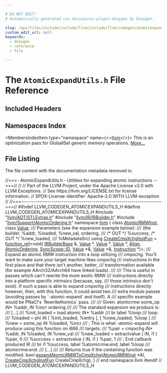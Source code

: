 ```yaml
---

# DO NOT EDIT!
# Automatically generated via docusaurus-plugin-doxygen by Doxygen.

slug: /api/files/include/include/llvm/include/llvm/codegen/atomicexpandutils-h
custom_edit_url: null
keywords:
  - doxygen
  - reference
  - file

---
```





# The `AtomicExpandUtils.h` File Reference

<DoxygenPage pluginConfig={pluginConfig}>



## Included Headers

<IncludesList>
<IncludesListItem
  filePath="llvm/ADT/STLExtras.h"
  permalink="/docs/api/files/include/include/llvm/include/llvm/adt/stlextras-h"
  isLocal="true" />
<IncludesListItem
  filePath="llvm/IR/IRBuilder.h"
  permalink="/docs/api/files/include/include/llvm/include/llvm/ir/irbuilder-h"
  isLocal="true" />
<IncludesListItem
  filePath="llvm/Support/AtomicOrdering.h"
  permalink="/docs/api/files/include/include/llvm/include/llvm/support/atomicordering-h"
  isLocal="true" />
</IncludesList>

## Namespaces Index

<MembersIndex>

<MembersIndexItem
  type="namespace"
  name={<><a href="/docs/api/namespaces/llvm">llvm</a></>}>
This is an optimization pass for GlobalISel generic memory operations. <a href="/docs/api/namespaces/llvm/#details">More...</a>
</MembersIndexItem>

</MembersIndex>


## File Listing

The file content with the documentation metadata removed is:

<ProgramListing>

<Link id="l00001" /><CodeLine lineNumber="1"><Highlight kind="comment">//===- AtomicExpandUtils.h - Utilities for expanding atomic instructions --===//</Highlight><Highlight kind="normal"></Highlight></CodeLine>
<Link id="l00002" /><CodeLine lineNumber="2"><Highlight kind="normal"></Highlight><Highlight kind="comment">//</Highlight><Highlight kind="normal"></Highlight></CodeLine>
<Link id="l00003" /><CodeLine lineNumber="3"><Highlight kind="normal"></Highlight><Highlight kind="comment">// Part of the LLVM Project, under the Apache License v2.0 with LLVM Exceptions.</Highlight><Highlight kind="normal"></Highlight></CodeLine>
<Link id="l00004" /><CodeLine lineNumber="4"><Highlight kind="normal"></Highlight><Highlight kind="comment">// See https://llvm.org/LICENSE.txt for license information.</Highlight><Highlight kind="normal"></Highlight></CodeLine>
<Link id="l00005" /><CodeLine lineNumber="5"><Highlight kind="normal"></Highlight><Highlight kind="comment">// SPDX-License-Identifier: Apache-2.0 WITH LLVM-exception</Highlight><Highlight kind="normal"></Highlight></CodeLine>
<Link id="l00006" /><CodeLine lineNumber="6"><Highlight kind="normal"></Highlight><Highlight kind="comment">//</Highlight><Highlight kind="normal"></Highlight></CodeLine>
<Link id="l00007" /><CodeLine lineNumber="7"><Highlight kind="normal"></Highlight><Highlight kind="comment">//===----------------------------------------------------------------------===//</Highlight><Highlight kind="normal"></Highlight></CodeLine>
<Link id="l00008" /><CodeLine lineNumber="8"><Highlight kind="normal"></Highlight></CodeLine>
<Link id="l00009" /><CodeLine lineNumber="9"><Highlight kind="normal"></Highlight><Highlight kind="preprocessor">#ifndef LLVM&#95;CODEGEN&#95;ATOMICEXPANDUTILS&#95;H</Highlight><Highlight kind="normal"></Highlight></CodeLine>
<Link id="l00010" /><CodeLine lineNumber="10"><Highlight kind="normal"></Highlight><Highlight kind="preprocessor">#define LLVM&#95;CODEGEN&#95;ATOMICEXPANDUTILS&#95;H</Highlight><Highlight kind="normal"></Highlight></CodeLine>
<Link id="l00011" /><CodeLine lineNumber="11"><Highlight kind="normal"></Highlight></CodeLine>
<Link id="l00012" /><CodeLine lineNumber="12"><Highlight kind="normal"></Highlight><Highlight kind="preprocessor">#include &quot;<a href="/docs/api/files/include/include/llvm/include/llvm/adt/stlextras-h">llvm/ADT/STLExtras.h</a>&quot;</Highlight><Highlight kind="normal"></Highlight></CodeLine>
<Link id="l00013" /><CodeLine lineNumber="13"><Highlight kind="normal"></Highlight><Highlight kind="preprocessor">#include &quot;<a href="/docs/api/files/include/include/llvm/include/llvm/ir/irbuilder-h">llvm/IR/IRBuilder.h</a>&quot;</Highlight><Highlight kind="normal"></Highlight></CodeLine>
<Link id="l00014" /><CodeLine lineNumber="14"><Highlight kind="normal"></Highlight><Highlight kind="preprocessor">#include &quot;<a href="/docs/api/files/include/include/llvm/include/llvm/support/atomicordering-h">llvm/Support/AtomicOrdering.h</a>&quot;</Highlight><Highlight kind="normal"></Highlight></CodeLine>
<Link id="l00015" /><CodeLine lineNumber="15"><Highlight kind="normal"></Highlight></CodeLine>
<Link id="l00016" /><CodeLine lineNumber="16"><Highlight kind="normal"></Highlight><Highlight kind="keyword">namespace </Highlight><Highlight kind="normal"><a href="/docs/api/namespaces/llvm">llvm</a> &#123;</Highlight></CodeLine>
<Link id="l00017" /><CodeLine lineNumber="17"><Highlight kind="normal"></Highlight></CodeLine>
<Link id="l00018" /><CodeLine lineNumber="18"><Highlight kind="normal"></Highlight><Highlight kind="keyword">class </Highlight><Highlight kind="normal"><a href="/docs/api/classes/llvm/atomicrmwinst">AtomicRMWInst</a>;</Highlight></CodeLine>
<Link id="l00019" /><CodeLine lineNumber="19"><Highlight kind="normal"></Highlight><Highlight kind="keyword">class </Highlight><Highlight kind="normal"><a href="/docs/api/classes/llvm/value">Value</a>;</Highlight></CodeLine>
<Link id="l00020" /><CodeLine lineNumber="20"><Highlight kind="normal"></Highlight><Highlight kind="comment"></Highlight></CodeLine>
<Link id="l00021" /><CodeLine lineNumber="21"><Highlight kind="comment">/// Parameters (see the expansion example below):</Highlight></CodeLine>
<Link id="l00022" /><CodeLine lineNumber="22"><Highlight kind="comment">/// (the builder, %addr, %loaded, %new&#95;val, ordering,</Highlight></CodeLine>
<Link id="l00023" /><CodeLine lineNumber="23"><Highlight kind="comment">///  /&#42; OUT &#42;/ %success, /&#42; OUT &#42;/ %new&#95;loaded,</Highlight></CodeLine>
<Link id="l00024" /><CodeLine lineNumber="24"><Highlight kind="comment">/// %MetadataSrc)</Highlight><Highlight kind="normal"></Highlight></CodeLine>
<Link id="l00025" /><CodeLine lineNumber="25" lineLink="/docs/api/namespaces/llvm/#a8dde02199294f1d66e0f5979b8be3180"><Highlight kind="normal"></Highlight><Highlight kind="keyword">using </Highlight><Highlight kind="normal"><a href="/docs/api/namespaces/llvm/#a8dde02199294f1d66e0f5979b8be3180">CreateCmpXchgInstFun</a> = <a href="/docs/api/classes/llvm/function-ref">function&#95;ref</a>&lt;void(</Highlight></CodeLine>
<Link id="l00026" /><CodeLine lineNumber="26"><Highlight kind="normal">    <a href="/docs/api/classes/llvm/irbuilderbase">IRBuilderBase</a> &amp;, <a href="/docs/api/classes/llvm/value">Value</a> &#42;, <a href="/docs/api/classes/llvm/value">Value</a> &#42;, <a href="/docs/api/classes/llvm/value">Value</a> &#42;, <a href="/docs/api/structs/llvm/align">Align</a>, <a href="/docs/api/namespaces/llvm/#a9bccbe67aaab722783ca4e7c504aaaa7">AtomicOrdering</a>,</Highlight></CodeLine>
<Link id="l00027" /><CodeLine lineNumber="27"><Highlight kind="normal">    <a href="/docs/api/namespaces/llvm/syncscope/#a80741d3f96133391b683effd8e5b77f0">SyncScope::ID</a>, <a href="/docs/api/classes/llvm/value">Value</a> &#42;&amp;, <a href="/docs/api/classes/llvm/value">Value</a> &#42;&amp;, <a href="/docs/api/classes/llvm/instruction">Instruction</a> &#42;)&gt;;</Highlight></CodeLine>
<Link id="l00028" /><CodeLine lineNumber="28"><Highlight kind="normal"></Highlight><Highlight kind="comment"></Highlight></CodeLine>
<Link id="l00029" /><CodeLine lineNumber="29"><Highlight kind="comment">/// Expand an atomic RMW instruction into a loop utilizing</Highlight></CodeLine>
<Link id="l00030" /><CodeLine lineNumber="30"><Highlight kind="comment">/// cmpxchg. You&#39;ll want to make sure your target machine likes cmpxchg</Highlight></CodeLine>
<Link id="l00031" /><CodeLine lineNumber="31"><Highlight kind="comment">/// instructions in the first place and that there isn&#39;t another, better,</Highlight></CodeLine>
<Link id="l00032" /><CodeLine lineNumber="32"><Highlight kind="comment">/// transformation available (for example AArch32/AArch64 have linked loads).</Highlight></CodeLine>
<Link id="l00033" /><CodeLine lineNumber="33"><Highlight kind="comment">///</Highlight></CodeLine>
<Link id="l00034" /><CodeLine lineNumber="34"><Highlight kind="comment">/// This is useful in passes which can&#39;t rewrite the more exotic RMW</Highlight></CodeLine>
<Link id="l00035" /><CodeLine lineNumber="35"><Highlight kind="comment">/// instructions directly into a platform specific intrinsics (because, say,</Highlight></CodeLine>
<Link id="l00036" /><CodeLine lineNumber="36"><Highlight kind="comment">/// those intrinsics don&#39;t exist). If such a pass is able to expand cmpxchg</Highlight></CodeLine>
<Link id="l00037" /><CodeLine lineNumber="37"><Highlight kind="comment">/// instructions directly however, then, with this function, it could avoid two</Highlight></CodeLine>
<Link id="l00038" /><CodeLine lineNumber="38"><Highlight kind="comment">/// extra module passes (avoiding passes by &#96;-atomic-expand&#96; and itself). A</Highlight></CodeLine>
<Link id="l00039" /><CodeLine lineNumber="39"><Highlight kind="comment">/// specific example would be PNaCl&#39;s &#96;RewriteAtomics&#96; pass.</Highlight></CodeLine>
<Link id="l00040" /><CodeLine lineNumber="40"><Highlight kind="comment">///</Highlight></CodeLine>
<Link id="l00041" /><CodeLine lineNumber="41"><Highlight kind="comment">/// Given: atomicrmw some&#95;op iN&#42; %addr, iN %incr ordering</Highlight></CodeLine>
<Link id="l00042" /><CodeLine lineNumber="42"><Highlight kind="comment">///</Highlight></CodeLine>
<Link id="l00043" /><CodeLine lineNumber="43"><Highlight kind="comment">/// The standard expansion we produce is:</Highlight></CodeLine>
<Link id="l00044" /><CodeLine lineNumber="44"><Highlight kind="comment">///     &#91;...&#93;</Highlight></CodeLine>
<Link id="l00045" /><CodeLine lineNumber="45"><Highlight kind="comment">///     %init&#95;loaded = load atomic iN&#42; %addr</Highlight></CodeLine>
<Link id="l00046" /><CodeLine lineNumber="46"><Highlight kind="comment">///     br label %loop</Highlight></CodeLine>
<Link id="l00047" /><CodeLine lineNumber="47"><Highlight kind="comment">/// loop:</Highlight></CodeLine>
<Link id="l00048" /><CodeLine lineNumber="48"><Highlight kind="comment">///     %loaded = phi iN &#91; %init&#95;loaded, %entry &#93;, &#91; %new&#95;loaded, %loop &#93;</Highlight></CodeLine>
<Link id="l00049" /><CodeLine lineNumber="49"><Highlight kind="comment">///     %new = some&#95;op iN %loaded, %incr</Highlight></CodeLine>
<Link id="l00050" /><CodeLine lineNumber="50"><Highlight kind="comment">/// ; This is what -atomic-expand will produce using this function on i686</Highlight></CodeLine>
<Link id="l00051" /><CodeLine lineNumber="51"><Highlight kind="comment">/// targets:</Highlight></CodeLine>
<Link id="l00052" /><CodeLine lineNumber="52"><Highlight kind="comment">///     %pair = cmpxchg iN&#42; %addr, iN %loaded, iN %new&#95;val</Highlight></CodeLine>
<Link id="l00053" /><CodeLine lineNumber="53"><Highlight kind="comment">///     %new&#95;loaded = extractvalue &#123; iN, i1 &#125; %pair, 0</Highlight></CodeLine>
<Link id="l00054" /><CodeLine lineNumber="54"><Highlight kind="comment">///     %success = extractvalue &#123; iN, i1 &#125; %pair, 1</Highlight></CodeLine>
<Link id="l00055" /><CodeLine lineNumber="55"><Highlight kind="comment">/// ; End callback produced IR</Highlight></CodeLine>
<Link id="l00056" /><CodeLine lineNumber="56"><Highlight kind="comment">///     br i1 %success, label %atomicrmw.end, label %loop</Highlight></CodeLine>
<Link id="l00057" /><CodeLine lineNumber="57"><Highlight kind="comment">/// atomicrmw.end:</Highlight></CodeLine>
<Link id="l00058" /><CodeLine lineNumber="58"><Highlight kind="comment">///     &#91;...&#93;</Highlight></CodeLine>
<Link id="l00059" /><CodeLine lineNumber="59"><Highlight kind="comment">///</Highlight></CodeLine>
<Link id="l00060" /><CodeLine lineNumber="60"><Highlight kind="comment">/// Returns true if the containing function was modified.</Highlight><Highlight kind="normal"></Highlight></CodeLine>
<Link id="l00061" /><CodeLine lineNumber="61"><Highlight kind="normal"></Highlight><Highlight kind="keywordtype">bool</Highlight><Highlight kind="normal"> <a href="/docs/api/namespaces/llvm/#aa59c4ae8c95bb222039942e9ba995c3e">expandAtomicRMWToCmpXchg</a>(<a href="/docs/api/classes/llvm/atomicrmwinst">AtomicRMWInst</a> &#42;AI, <a href="/docs/api/namespaces/llvm/#a8dde02199294f1d66e0f5979b8be3180">CreateCmpXchgInstFun</a> CreateCmpXchg);</Highlight></CodeLine>
<Link id="l00062" /><CodeLine lineNumber="62"><Highlight kind="normal"></Highlight></CodeLine>
<Link id="l00063" /><CodeLine lineNumber="63"><Highlight kind="normal">&#125; </Highlight><Highlight kind="comment">// end namespace llvm</Highlight><Highlight kind="normal"></Highlight></CodeLine>
<Link id="l00064" /><CodeLine lineNumber="64"><Highlight kind="normal"></Highlight></CodeLine>
<Link id="l00065" /><CodeLine lineNumber="65"><Highlight kind="normal"></Highlight><Highlight kind="preprocessor">#endif </Highlight><Highlight kind="comment">// LLVM&#95;CODEGEN&#95;ATOMICEXPANDUTILS&#95;H</Highlight><Highlight kind="normal"></Highlight></CodeLine>

</ProgramListing>


</DoxygenPage>
